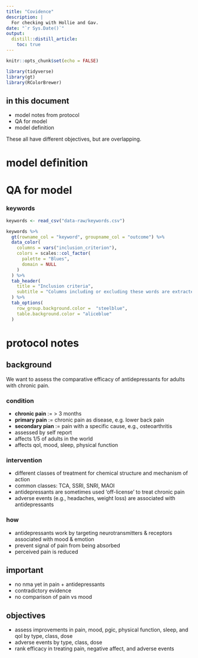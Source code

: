```yaml
---
title: "Covidence"
description: |
  For checking with Hollie and Gav.
date: "`r Sys.Date()`"
output: 
  distill::distill_article:
    toc: true
---
```


```r
knitr::opts_chunk$set(echo = FALSE)
```

```r
library(tidyverse)
library(gt)
library(RColorBrewer)

```

## in this document

- model notes from protocol
- QA for model
- model definition

These all have different objectives, but are overlapping. 

# model definition

# QA for model


### keywords

```r
keywords <- read_csv("data-raw/keywords.csv")

```

```r
keywords %>% 
  gt(rowname_col = "keyword", groupname_col = "outcome") %>% 
  data_color(
    columns = vars("inclusion_criterion"),
    colors = scales::col_factor(
      palette = "Blues",
      domain = NULL
    )
  ) %>% 
  tab_header(
    title = "Inclusion criteria",
    subtitle = "Columns including or excluding these words are extracted from the Covid export"
  ) %>% 
  tab_options(
    row_group.background.color =  "steelblue",
    table.background.color = "aliceblue"
  )

```



# protocol notes

## background

We want to assess the comparative efficacy of antidepressants for adults with chronic pain. 

### condition

- **chronic pain** := > 3 months
- **primary pain** := chronic pain as disease, e.g. lower back pain
- **secondary pian** := pain with a specific cause, e.g., osteoarthritis
- assessed by self report
- affects 1/5 of adults in the world
- affects qol, mood, sleep, physical function

### intervention

- different classes of treatment for chemical structure and mechanism of action
- common classes: TCA, SSRI, SNRI, MAOI
- antidepressants are sometimes used 'off-license' to treat chronic pain
- adverse events (e.g., headaches, weight loss) are associated with antidepressants

### how

- antidepressants work by targeting neurotransmitters & receptors associated with mood & emotion
- prevent signal of pain from being absorbed
- perceived pain is reduced

## important

- no nma yet in pain + antidepressants
- contradictory evidence
- no comparison of pain vs mood

## objectives

- assess improvements in pain, mood, pgic, physical function, sleep, and qol by type, class, dose
- adverse events by type, class, dose
- rank efficacy in treating pain, negative affect, and adverse events


